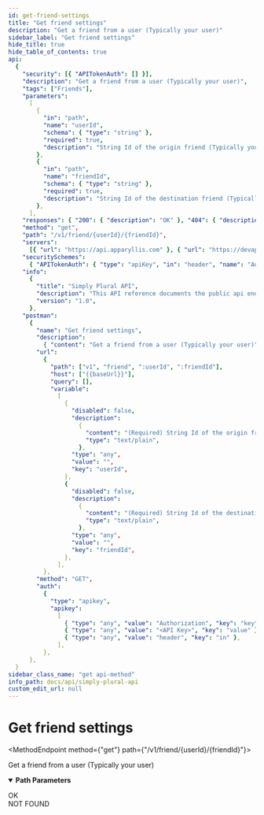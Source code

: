 ```yaml
---
id: get-friend-settings
title: "Get friend settings"
description: "Get a friend from a user (Typically your user)"
sidebar_label: "Get friend settings"
hide_title: true
hide_table_of_contents: true
api:
  {
    "security": [{ "APITokenAuth": [] }],
    "description": "Get a friend from a user (Typically your user)",
    "tags": ["Friends"],
    "parameters":
      [
        {
          "in": "path",
          "name": "userId",
          "schema": { "type": "string" },
          "required": true,
          "description": "String Id of the origin friend (Typically you)",
        },
        {
          "in": "path",
          "name": "friendId",
          "schema": { "type": "string" },
          "required": true,
          "description": "String Id of the destination friend (Typically your friend)",
        },
      ],
    "responses": { "200": { "description": "OK" }, "404": { "description": "NOT FOUND" } },
    "method": "get",
    "path": "/v1/friend/{userId}/{friendId}",
    "servers":
      [{ "url": "https://api.apparyllis.com" }, { "url": "https://devapi.apparyllis.com" }],
    "securitySchemes":
      { "APITokenAuth": { "type": "apiKey", "in": "header", "name": "Authorization" } },
    "info":
      {
        "title": "Simply Plural API",
        "description": "This API reference documents the public api endpoints. You can see a list of all public endpoints here https://github.com/ApparyllisOrg/SimplyPluralApi/blob/main/src/api/v1/routes.ts",
        "version": "1.0",
      },
    "postman":
      {
        "name": "Get friend settings",
        "description":
          { "content": "Get a friend from a user (Typically your user)", "type": "text/plain" },
        "url":
          {
            "path": ["v1", "friend", ":userId", ":friendId"],
            "host": ["{{baseUrl}}"],
            "query": [],
            "variable":
              [
                {
                  "disabled": false,
                  "description":
                    {
                      "content": "(Required) String Id of the origin friend (Typically you)",
                      "type": "text/plain",
                    },
                  "type": "any",
                  "value": "",
                  "key": "userId",
                },
                {
                  "disabled": false,
                  "description":
                    {
                      "content": "(Required) String Id of the destination friend (Typically your friend)",
                      "type": "text/plain",
                    },
                  "type": "any",
                  "value": "",
                  "key": "friendId",
                },
              ],
          },
        "method": "GET",
        "auth":
          {
            "type": "apikey",
            "apikey":
              [
                { "type": "any", "value": "Authorization", "key": "key" },
                { "type": "any", "value": "<API Key>", "key": "value" },
                { "type": "any", "value": "header", "key": "in" },
              ],
          },
      },
  }
sidebar_class_name: "get api-method"
info_path: docs/api/simply-plural-api
custom_edit_url: null
---
```



<h1 className={"openapi__heading"}>Get friend settings</h1>

<MethodEndpoint method={"get"} path={"/v1/friend/{userId}/{friendId}"}></MethodEndpoint>

Get a friend from a user (Typically your user)

<details
  style={{ marginBottom: "1rem" }}
  className={"openapi-markdown__details"}
  data-collapsed={false}
  open={true}>
  <summary style={{}}>
    <strong>Path Parameters</strong>
  </summary>
  <div>
    <ul>
      <ParamsItem
        className={"paramsItem"}
        param={{
          in: "path",
          name: "userId",
          schema: { type: "string" },
          required: true,
          description: "String Id of the origin friend (Typically you)",
        }}></ParamsItem>
      <ParamsItem
        className={"paramsItem"}
        param={{
          in: "path",
          name: "friendId",
          schema: { type: "string" },
          required: true,
          description: "String Id of the destination friend (Typically your friend)",
        }}></ParamsItem>
    </ul>
  </div>
</details>
<div>
  <div>
    <ApiTabs>
      <TabItem label={"200"} value={"200"}>
        <div>OK</div>
        <div></div>
      </TabItem>
      <TabItem label={"404"} value={"404"}>
        <div>NOT FOUND</div>
        <div></div>
      </TabItem>
    </ApiTabs>
  </div>
</div>
